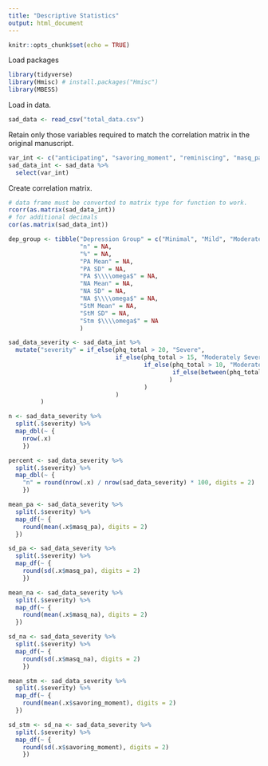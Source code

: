 ```yaml
---
title: "Descriptive Statistics"
output: html_document
---
```


```r
knitr::opts_chunk$set(echo = TRUE)
```

Load packages
```r
library(tidyverse)
library(Hmisc) # install.packages("Hmisc")
library(MBESS)
```

Load in data.

```r
sad_data <- read_csv("total_data.csv")
```

Retain only those variables required to match the correlation matrix in the original manuscript.

```r
var_int <- c("anticipating", "savoring_moment", "reminiscing", "masq_pa", "masq_na", "masq_aa", "phq_total", "pswq_total")
sad_data_int <- sad_data %>% 
  select(var_int)
```

Create correlation matrix.

```r
# data frame must be converted to matrix type for function to work.
rcorr(as.matrix(sad_data_int))
# for additional decimals
cor(as.matrix(sad_data_int))
```

```r
dep_group <- tibble("Depression Group" = c("Minimal", "Mild", "Moderate", "Moderately Severe", "Severe"),
                    "n" = NA,
                    "%" = NA,
                    "PA Mean" = NA,
                    "PA SD" = NA,
                    "PA $\\\\omega$" = NA,
                    "NA Mean" = NA,
                    "NA SD" = NA,
                    "NA $\\\\omega$" = NA,
                    "StM Mean" = NA,
                    "StM SD" = NA,
                    "Stm $\\\\omega$" = NA
                    )
```

```r
sad_data_severity <- sad_data_int %>% 
  mutate("severity" = if_else(phq_total > 20, "Severe", 
                              if_else(phq_total > 15, "Moderately Severe",
                                      if_else(phq_total > 10, "Moderate",
                                              if_else(between(phq_total, 5, 9), "Mild", "a_Minimal")
                                             )
                                      )
                              )
         )
```

```r
n <- sad_data_severity %>%
  split(.$severity) %>% 
  map_dbl(~ {
    nrow(.x)
    })

percent <- sad_data_severity %>%
  split(.$severity) %>% 
  map_dbl(~ {
    "n" = round(nrow(.x) / nrow(sad_data_severity) * 100, digits = 2)
    })

mean_pa <- sad_data_severity %>% 
  split(.$severity) %>% 
  map_df(~ {
    round(mean(.x$masq_pa), digits = 2)
  })

sd_pa <- sad_data_severity %>% 
  split(.$severity) %>% 
  map_df(~ { 
    round(sd(.x$masq_pa), digits = 2)
    })

mean_na <- sad_data_severity %>% 
  split(.$severity) %>% 
  map_df(~ {
    round(mean(.x$masq_na), digits = 2)
  })

sd_na <- sad_data_severity %>% 
  split(.$severity) %>% 
  map_df(~ { 
    round(sd(.x$masq_na), digits = 2)
    })

mean_stm <- sad_data_severity %>% 
  split(.$severity) %>% 
  map_df(~ {
    round(mean(.x$savoring_moment), digits = 2)
  })

sd_stm <- sd_na <- sad_data_severity %>% 
  split(.$severity) %>% 
  map_df(~ { 
    round(sd(.x$savoring_moment), digits = 2)
    })
```

